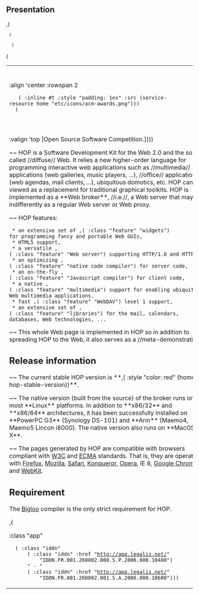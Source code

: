 == Presentation ==

,(<TABLE>
  (<TR>
   (<TD> :align 'center :rowspan 2
    (<IMG> :inline #t :style "padding: 1ex" :src (service-resource home "etc/icons/acm-awards.png")))
   (<TD> :valign 'bottom [HOP is the winner of the ,(<A> :href "http://mmc36.informatik.uni-augsburg.de/acmmm2007/" "ACM MULTIMEDIA'07")]))
  (<TR> (<TD> :valign 'top [Open Source Software Competition.])))

~~ HOP is a Software Development Kit for the Web 2.0 and the so-called
//diffuse// Web. It relies a new higher-order language for
programming interactive web applications such as //multimedia//
applications (web galleries, music players, ...), //office//
applications (web agendas, mail clients, ...), ubiquitous domotics,
etc. HOP can be viewed as a replacement for traditional graphical
toolkits. HOP is implemented as a **Web broker**, //i.e.//, a Web
server that may act indifferently as a regular Web server or Web
proxy.

~~ HOP features:

  * an extensive set of ,(<SPAN> :class "feature" "widgets") 
 for programming fancy and portable Web GUIs,
  * HTML5 support,
  * a versatile ,(<SPAN> :class "feature" "Web server") supporting HTTP/1.0 and HTTP/1.1,
  * an optimizing ,(<SPAN> :class "feature" "native code compiler") for server code,
  * an on-the-fly ,(<SPAN> :class "feature" "Javascript compiler") for client code,
  * a native ,(<SPAN> :class "feature" "multimedia") support for enabling ubiquitous
 Web multimedia applications.
  * fast ,(<SPAN> :class "feature" "WebDAV") level 1 support,
  * an extensive set of ,(<SPAN> :class "feature" "libraries") for the mail, calendars,
 databases, Web technologies, ...


~~ This whole Web page is implemented in HOP so in addition
to spreading HOP to the Web, it also serves as a //meta-demonstration//.


== Release information ==

~~ The current stable HOP version is **,(<SPAN> :style "color: red" (home-hop-stable-version))**.

~~ The native version (built from the source) of the broker runs on most **Linux**
platforms. In addition to **x86/32** and **x86/64** architectures, it has
been successfully installed on **PowerPC G3** (Synology DS-101) and **Arm** (Maemo4, Maemo5
Lincon i8000). The native version also runs on **MacOS X**.

~~ The pages generated by HOP are compatible with browsers compliant
with [[http://www.w3c.org|W3C]] and
[[http://www.ecma-international.org/|ECMA]] standards. That is, they
are operational with [[http://www.mozilla.com/|Firefox]],
[[http://www.mozilla.com/|Mozilla]],
[[http://www.apple.com/macosx/features/safari|Safari]],
[[http://www.konqueror.org|Konqueror]], 
[[http://www.opera.com|Opera]], IE 8, [[http://www.google.com/chrome|Google Chrome]], and 
[[http://webkit.org/|WebKit]].

== Requirement ==

The [[http://www-sop.inria.fr/indes/fp/Bigloo|Bigloo]] compiler is the only
strict requirement for HOP.

,(<DIV> :class "app"
   (<SPAN> :class "iddn"
       (<A> :class "iddn" :href "http://app.legalis.net/"
           "IDDN.FR.001.260002.000.S.P.2006.000.10400")
       " - "
       (<A> :class "iddn" :href "http://app.legalis.net/"
           "IDDN.FR.001.260002.001.S.A.2006.000.10600")))

